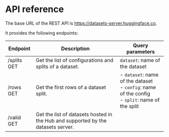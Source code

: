 # API reference

The base URL of the REST API is https://datasets-server.huggingface.co.

It provides the following endpoints:

| Endpoint | Description | Query parameters |
| --- | --- | --- |
| /splits GET | Get the list of configurations and splits of a dataset. | `dataset`: name of the dataset |
| /rows GET | Get the first rows of a dataset split. | - `dataset`: name of the dataset<br>- `config`: name of the config<br>- `split`: name of the split |
| /valid GET | Get the list of datasets hosted in the Hub and supported by the datasets server. | |
